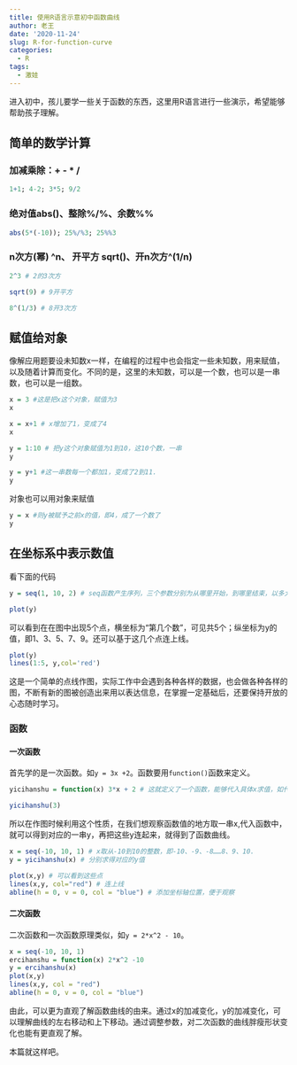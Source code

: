 ```yaml
---
title: 使用R语言示意初中函数曲线
author: 老王
date: '2020-11-24'
slug: R-for-function-curve
categories:
  - R
tags:
  - 激娃
---
```


进入初中，孩儿要学一些关于函数的东西，这里用R语言进行一些演示，希望能够帮助孩子理解。

## 简单的数学计算

### 加减乘除：+ - * /

```r
1+1; 4-2; 3*5; 9/2
```

### 绝对值abs()、整除%/%、余数%%

```r
abs(5*(-10)); 25%/%3; 25%%3
```

### n次方(幂) ^n、 开平方 sqrt()、开n次方^(1/n)

```r
2^3 # 2的3次方

sqrt(9) # 9开平方

8^(1/3) # 8开3次方

```

## 赋值给对象

像解应用题要设未知数x一样，在编程的过程中也会指定一些未知数，用来赋值，以及随着计算而变化。不同的是，这里的未知数，可以是一个数，也可以是一串数，也可以是一组数。

```r
x = 3 #这是把x这个对象，赋值为3
x

x = x+1 # x增加了1，变成了4
x
```


```r
y = 1:10 # 把y这个对象赋值为1到10，这10个数，一串
y

y = y+1 #这一串数每一个都加1，变成了2到11.
y
```

对象也可以用对象来赋值

```r
y = x #则y被赋予之前x的值，即4，成了一个数了
y
```

## 在坐标系中表示数值

看下面的代码

```r
y = seq(1, 10, 2) # seq函数产生序列，三个参数分别为从哪里开始，到哪里结束，以多大幅度

plot(y)
```

可以看到在在图中出现5个点，横坐标为“第几个数”，可见共5个；纵坐标为y的值，即1、3、5、7、9。还可以基于这几个点连上线。

```r
plot(y)
lines(1:5, y,col='red')
```

这是一个简单的点线作图，实际工作中会遇到各种各样的数据，也会做各种各样的图，不断有新的图被创造出来用以表达信息，在掌握一定基础后，还要保持开放的心态随时学习。

### 函数

#### 一次函数

首先学的是一次函数。如`y = 3x +2`。函数要用`function()`函数来定义。

```r
yicihanshu = function(x) 3*x + 2 # 这就定义了一个函数，能够代入具体x求值，如代入x=3，结果应该是11.

yicihanshu(3)
```

所以在作图时候利用这个性质，在我们想观察函数值的地方取一串x,代入函数中，就可以得到对应的一串y，再把这些y连起来，就得到了函数曲线。

```r
x = seq(-10, 10, 1) # x取从-10到10的整数，即-10、-9、-8……8、9、10.
y = yicihanshu(x) # 分别求得对应的y值

plot(x,y) # 可以看到这些点
lines(x,y, col="red") # 连上线
abline(h = 0, v = 0, col = "blue") # 添加坐标轴位置，便于观察
```

#### 二次函数
 
 二次函数和一次函数原理类似，如`y = 2*x^2 - 10`。
 
```r
x = seq(-10, 10, 1)
ercihanshu = function(x) 2*x^2 -10
y = ercihanshu(x)
plot(x,y)
lines(x,y, col = "red")
abline(h = 0, v = 0, col = "blue") 
```
 
由此，可以更为直观了解函数曲线的由来。通过x的加减变化，y的加减变化，可以理解曲线的左右移动和上下移动。通过调整参数，对二次函数的曲线胖瘦形状变化也能有更直观了解。

本篇就这样吧。
 